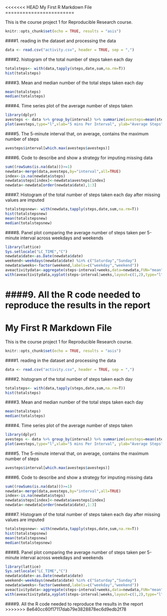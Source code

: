 <<<<<<< HEAD
My First R Markdown File
========================

This is the course project 1 for Reproducible Research course.

```r
knitr::opts_chunk$set(echo = TRUE, results = "asis")
```

####1. reading in the dataset and processing the data
```r
data <- read.csv("activity.csv", header = TRUE, sep = ",")
```

####2. histogram of the total number of steps taken each day
```r
totalsteps<- with(data,tapply(steps,date,sum,na.rm=T))
hist(totalsteps)
```

####3. Mean and median number of the total steps taken each day
```r
mean(totalsteps)
median(totalsteps)
```

####4. Time series plot of the average number of steps taken
```r
library(dplyr)
avesteps <- data %>% group_by(interval) %>% summarize(avesteps=mean(steps,na.rm=TRUE))
plot(avesteps,type="l",xlab="5 mins Per Interval", ylab="Average Steps", main ="Average Steps Per Interval")
```

####5. The 5-minute interval that, on average, contains the maximum number of steps
```r
avesteps$interval[which.max(avesteps$avesteps)]
```

####6. Code to describe and show a strategy for imputing missing data
```r
sum((rowSums(is.na(data)))>=1)
newdata<-merge(data,avesteps,by="interval",all=TRUE)
index<-is.na(newdata$steps)
newdata$steps[index]<-newdata$avesteps[index]
newdata<-newdata[order(newdata$date),1:3]
```

####7. Histogram of the total number of steps taken each day after missing values are imputed
```r
totalstepsnew<- with(newdata,tapply(steps,date,sum,na.rm=T))
hist(totalstepsnew)
mean(totalstepsnew)
median(totalstepsnew)
```

####8. Panel plot comparing the average number of steps taken per 5-minute interval across weekdays and weekends
```r
library(lattice)
Sys.setlocale("LC_TIME","C")
newdata$date<-as.Date(newdata$date)
weekend<-weekdays(newdata$date) %in% c("Saturday","Sunday")
newdata$weeks<-factor(weekend,labels=c("weekday","weekend"))
aveactivitydata<-aggregate(steps~interval+weeks,data=newdata,FUN="mean")
with(aveactivitydata,xyplot(steps~interval|weeks,layout=c(1,2),type="l",ylab="Number of steps",xlab="Interval"))
```

####9. All the R code needed to reproduce the results in the report
=======
My First R Markdown File
========================

This is the course project 1 for Reproducible Research course.

```r
knitr::opts_chunk$set(echo = TRUE, results = "asis")
```

####1. reading in the dataset and processing the data
```r
data <- read.csv("activity.csv", header = TRUE, sep = ",")
```

####2. histogram of the total number of steps taken each day
```r
totalsteps<- with(data,tapply(steps,date,sum,na.rm=T))
hist(totalsteps)
```

####3. Mean and median number of the total steps taken each day
```r
mean(totalsteps)
median(totalsteps)
```

####4. Time series plot of the average number of steps taken
```r
library(dplyr)
avesteps <- data %>% group_by(interval) %>% summarize(avesteps=mean(steps,na.rm=TRUE))
plot(avesteps,type="l",xlab="5 mins Per Interval", ylab="Average Steps", main ="Average Steps Per Interval")
```

####5. The 5-minute interval that, on average, contains the maximum number of steps
```r
avesteps$interval[which.max(avesteps$avesteps)]
```

####6. Code to describe and show a strategy for imputing missing data
```r
sum((rowSums(is.na(data)))>=1)
newdata<-merge(data,avesteps,by="interval",all=TRUE)
index<-is.na(newdata$steps)
newdata$steps[index]<-newdata$avesteps[index]
newdata<-newdata[order(newdata$date),1:3]
```

####7. Histogram of the total number of steps taken each day after missing values are imputed
```r
totalstepsnew<- with(newdata,tapply(steps,date,sum,na.rm=T))
hist(totalstepsnew)
mean(totalstepsnew)
median(totalstepsnew)
```

####8. Panel plot comparing the average number of steps taken per 5-minute interval across weekdays and weekends
```r
library(lattice)
Sys.setlocale("LC_TIME","C")
newdata$date<-as.Date(newdata$date)
weekend<-weekdays(newdata$date) %in% c("Saturday","Sunday")
newdata$weeks<-factor(weekend,labels=c("weekday","weekend"))
aveactivitydata<-aggregate(steps~interval+weeks,data=newdata,FUN="mean")
with(aveactivitydata,xyplot(steps~interval|weeks,layout=c(1,2),type="l",ylab="Number of steps",xlab="Interval"))
```

####9. All the R code needed to reproduce the results in the report
>>>>>>> 8e640cc60f17117dab79e3828878ec6d9edb2f78
